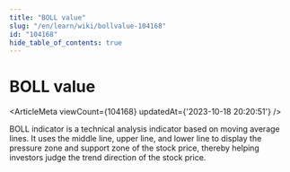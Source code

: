 ```yaml
---
title: "BOLL value"
slug: "/en/learn/wiki/bollvalue-104168"
id: "104168"
hide_table_of_contents: true
---
```



<Breadcrumbs current="BOLL value" />

# BOLL value

<ArticleMeta viewCount={104168} updatedAt={'2023-10-18 20:20:51'} />
<div className='border-solid border-b border-t-0 my-4 border-[var(--ifm-color-gray-300)]' />

BOLL indicator is a technical analysis indicator based on moving average lines. It uses the middle line, upper line, and lower line to display the pressure zone and support zone of the stock price, thereby helping investors judge the trend direction of the stock price.
